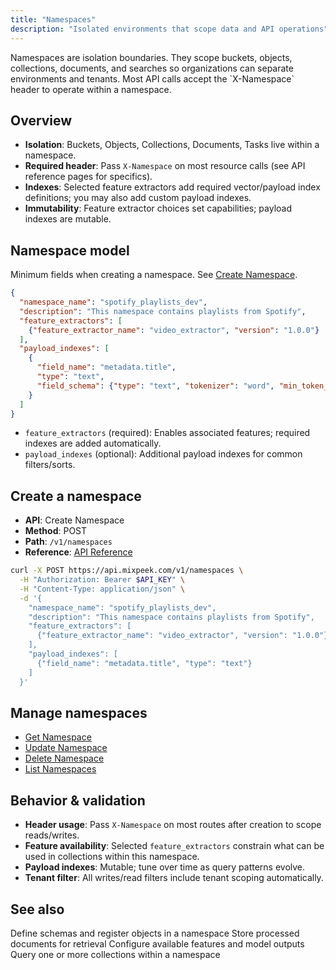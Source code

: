 ```yaml
---
title: "Namespaces"
description: "Isolated environments that scope data and API operations"
---
```


<Note>
  Namespaces are isolation boundaries. They scope buckets, objects, collections, documents, and searches so organizations can separate environments and tenants. Most API calls accept the `X-Namespace` header to operate within a namespace.
</Note>

## Overview

- **Isolation**: Buckets, Objects, Collections, Documents, Tasks live within a namespace.
- **Required header**: Pass `X-Namespace` on most resource calls (see API reference pages for specifics).
- **Indexes**: Selected feature extractors add required vector/payload index definitions; you may also add custom payload indexes.
- **Immutability**: Feature extractor choices set capabilities; payload indexes are mutable.

## Namespace model

Minimum fields when creating a namespace. See [Create Namespace](/api-reference/namespaces/create-namespace).

```json
{
  "namespace_name": "spotify_playlists_dev",
  "description": "This namespace contains playlists from Spotify",
  "feature_extractors": [
    {"feature_extractor_name": "video_extractor", "version": "1.0.0"}
  ],
  "payload_indexes": [
    {
      "field_name": "metadata.title",
      "type": "text",
      "field_schema": {"type": "text", "tokenizer": "word", "min_token_len": 2, "max_token_len": 15, "lowercase": true}
    }
  ]
}
```

- `feature_extractors` (required): Enables associated features; required indexes are added automatically.
- `payload_indexes` (optional): Additional payload indexes for common filters/sorts.

## Create a namespace

- **API**: Create Namespace
- **Method**: POST
- **Path**: `/v1/namespaces`
- **Reference**: [API Reference](/api-reference/namespaces/create-namespace)

```bash
curl -X POST https://api.mixpeek.com/v1/namespaces \
  -H "Authorization: Bearer $API_KEY" \
  -H "Content-Type: application/json" \
  -d '{
    "namespace_name": "spotify_playlists_dev",
    "description": "This namespace contains playlists from Spotify",
    "feature_extractors": [
      {"feature_extractor_name": "video_extractor", "version": "1.0.0"}
    ],
    "payload_indexes": [
      {"field_name": "metadata.title", "type": "text"}
    ]
  }'
```

## Manage namespaces

- [Get Namespace](/api-reference/namespaces/get-namespace)
- [Update Namespace](/api-reference/namespaces/update-namespace)
- [Delete Namespace](/api-reference/namespaces/delete-namespace)
- [List Namespaces](/api-reference/namespaces/list-namespaces)

## Behavior & validation

- **Header usage**: Pass `X-Namespace` on most routes after creation to scope reads/writes.
- **Feature availability**: Selected `feature_extractors` constrain what can be used in collections within this namespace.
- **Payload indexes**: Mutable; tune over time as query patterns evolve.
- **Tenant filter**: All writes/read filters include tenant scoping automatically.

## See also

<CardGroup cols={2}>
  <Card title="Buckets" icon="bucket" href="/ingestion/buckets">
    Define schemas and register objects in a namespace
  </Card>
  
  <Card title="Collections" icon="database" href="/ingestion/collections">
    Store processed documents for retrieval
  </Card>
</CardGroup>

<CardGroup cols={2}>
  <Card title="Feature Extractors" icon="wand-magic-sparkles" href="/processing/feature-extractors">
    Configure available features and model outputs
  </Card>
  
  <Card title="Retrievers" icon="magnifying-glass" href="/retrieval/retrievers">
    Query one or more collections within a namespace
  </Card>
</CardGroup>